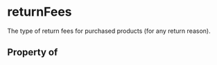 # returnFees

The type of return fees for purchased products (for any return reason).

## Property of



